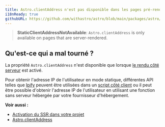 ```yaml
---
title: Astro.clientAddress n'est pas disponible dans les pages pré-rendues.
i18nReady: true
githubURL: https://github.com/withastro/astro/blob/main/packages/astro/src/core/errors/errors-data.ts
---
```


> **StaticClientAddressNotAvailable**: `Astro.clientAddress` is only available on pages that are server-rendered.

## Qu'est-ce qui a mal tourné ?
La propriété `Astro.clientAddress` n'est disponible que lorsque [le rendu côté serveur](/fr/guides/on-demand-rendering/) est activé.

Pour obtenir l'adresse IP de l'utilisateur en mode statique, différentes API telles que [Ipify](https://www.ipify.org/) peuvent être utilisées dans un [script côté client](/fr/guides/client-side-scripts/) ou il peut être possible d'obtenir l'adresse IP de l'utilisateur en utilisant une fonction sans serveur hébergée par votre fournisseur d'hébergement.

**Voir aussi :**
-  [Activation du SSR dans votre projet](/fr/guides/on-demand-rendering/)
-  [Astro.clientAddress](/fr/reference/api-reference/#clientaddress)
